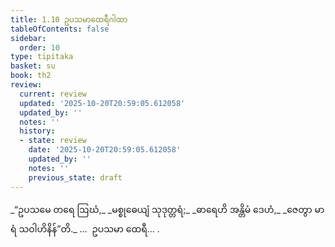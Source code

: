 ```yaml
---
title: 1.10 ဥပသမာထေရီဂါထာ
tableOfContents: false
sidebar:
  order: 10
type: tipitaka
basket: su
book: th2
review:
  current: review
  updated: '2025-10-20T20:59:05.612058'
  updated_by: ''
  notes: ''
  history:
  - state: review
    date: '2025-10-20T20:59:05.612058'
    updated_by: ''
    notes: ''
    previous_state: draft
---
```



<DynamicBreadcrumb />


<ReviewStatus review={frontmatter.review} showDetails={true} />

<HypothesisAnnotation frontmatter={frontmatter} />

<Division number="10" book="th2" e="ch" v="19" p="378">

<Paragraph number="20" type="verses" book="th2">
_“ဥပသမေ တရေ ဩဃံ,_  
_မစ္စုဓေယျံ သုဒုတ္တရံ;_  
_ဓာရေဟိ အန္တိမံ ဒေဟံ,_  
_ဇေတွာ မာရံ သဝါဟိနိန်”တိ._  


</Paragraph>
</Division>

<Paragraph number="21" type="center" book="th2">
…  ဥပသမာ ထေရီ… .
</Paragraph>